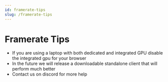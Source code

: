 ```yaml
---
id: framerate-tips
slug: /framerate-tips
---
```



# Framerate Tips

* If you are using a laptop with both dedicated and integrated GPU disable the integrated gpu for your browser
* In the future we will release a downloadable standalone client that will perform much better
* Contact us on discord for more help 

